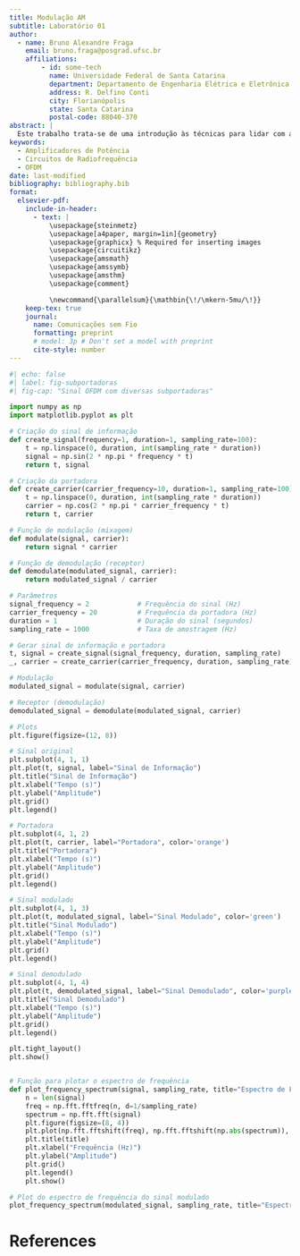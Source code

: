 ```yaml
---
title: Modulação AM
subtitle: Laboratório 01
author:
  - name: Bruno Alexandre Fraga
    email: bruno.fraga@posgrad.ufsc.br
    affiliations: 
        - id: some-tech
          name: Universidade Federal de Santa Catarina
          department: Departamento de Engenharia Elétrica e Eletrônica
          address: R. Delfino Conti
          city: Florianópolis
          state: Santa Catarina
          postal-code: 88040-370
abstract: |
  Este trabalho trata-se de uma introdução às técnicas para lidar com a exigência por alta eficiência e linearidade de amplificadores de potência para sinais OFDM, destacando o uso de arquiteturas digitais e outras abordagens. Foram analisados dois artigos com resultados experimentais que mostram que algumas abordagens podem atingir alta eficiência, mantendo a qualidade do sinal, contribuindo para o avanço de circuitos altamente eficientes em aplicações como redes 5G.
keywords: 
  - Amplificadores de Potência
  - Circuitos de Radiofrequência
  - OFDM
date: last-modified
bibliography: bibliography.bib
format:
  elsevier-pdf:
    include-in-header:
      - text: |
          \usepackage{steinmetz}
          \usepackage[a4paper, margin=1in]{geometry}
          \usepackage{graphicx} % Required for inserting images
          \usepackage{circuitikz}
          \usepackage{amsmath}
          \usepackage{amssymb}
          \usepackage{amsthm}
          \usepackage{comment}

          \newcommand{\parallelsum}{\mathbin{\!/\mkern-5mu/\!}}
    keep-tex: true
    journal:
      name: Comunicações sem Fio
      formatting: preprint
      # model: 3p # Don't set a model with preprint
      cite-style: number
---
```


```python
#| echo: false
#| label: fig-subportadoras
#| fig-cap: "Sinal OFDM com diversas subportadoras"

import numpy as np
import matplotlib.pyplot as plt

# Criação do sinal de informação
def create_signal(frequency=1, duration=1, sampling_rate=100):
    t = np.linspace(0, duration, int(sampling_rate * duration))
    signal = np.sin(2 * np.pi * frequency * t)
    return t, signal

# Criação da portadora
def create_carrier(carrier_frequency=10, duration=1, sampling_rate=100):
    t = np.linspace(0, duration, int(sampling_rate * duration))
    carrier = np.cos(2 * np.pi * carrier_frequency * t)
    return t, carrier

# Função de modulação (mixagem)
def modulate(signal, carrier):
    return signal * carrier

# Função de demodulação (receptor)
def demodulate(modulated_signal, carrier):
    return modulated_signal / carrier

# Parâmetros
signal_frequency = 2            # Frequência do sinal (Hz)
carrier_frequency = 20          # Frequência da portadora (Hz)
duration = 1                    # Duração do sinal (segundos)
sampling_rate = 1000            # Taxa de amostragem (Hz)

# Gerar sinal de informação e portadora
t, signal = create_signal(signal_frequency, duration, sampling_rate)
_, carrier = create_carrier(carrier_frequency, duration, sampling_rate)

# Modulação
modulated_signal = modulate(signal, carrier)

# Receptor (demodulação)
demodulated_signal = demodulate(modulated_signal, carrier)

# Plots
plt.figure(figsize=(12, 8))

# Sinal original
plt.subplot(4, 1, 1)
plt.plot(t, signal, label="Sinal de Informação")
plt.title("Sinal de Informação")
plt.xlabel("Tempo (s)")
plt.ylabel("Amplitude")
plt.grid()
plt.legend()

# Portadora
plt.subplot(4, 1, 2)
plt.plot(t, carrier, label="Portadora", color='orange')
plt.title("Portadora")
plt.xlabel("Tempo (s)")
plt.ylabel("Amplitude")
plt.grid()
plt.legend()

# Sinal modulado
plt.subplot(4, 1, 3)
plt.plot(t, modulated_signal, label="Sinal Modulado", color='green')
plt.title("Sinal Modulado")
plt.xlabel("Tempo (s)")
plt.ylabel("Amplitude")
plt.grid()
plt.legend()

# Sinal demodulado
plt.subplot(4, 1, 4)
plt.plot(t, demodulated_signal, label="Sinal Demodulado", color='purple')
plt.title("Sinal Demodulado")
plt.xlabel("Tempo (s)")
plt.ylabel("Amplitude")
plt.grid()
plt.legend()

plt.tight_layout()
plt.show()


# Função para plotar o espectro de frequência
def plot_frequency_spectrum(signal, sampling_rate, title="Espectro de Frequência"):
    n = len(signal)
    freq = np.fft.fftfreq(n, d=1/sampling_rate)
    spectrum = np.fft.fft(signal)
    plt.figure(figsize=(8, 4))
    plt.plot(np.fft.fftshift(freq), np.fft.fftshift(np.abs(spectrum)), label="Magnitude do Espectro")
    plt.title(title)
    plt.xlabel("Frequência (Hz)")
    plt.ylabel("Amplitude")
    plt.grid()
    plt.legend()
    plt.show()

# Plot do espectro de frequência do sinal modulado
plot_frequency_spectrum(modulated_signal, sampling_rate, title="Espectro de Frequência do Sinal Modulado")

```

# References {-}
